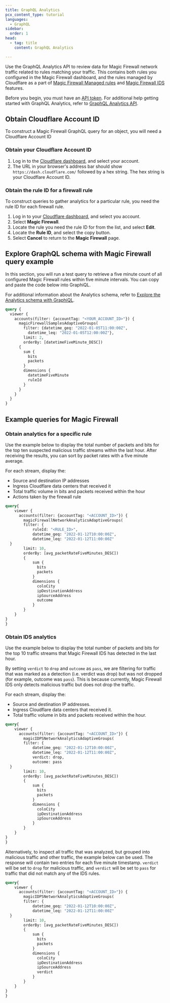 ```yaml
---
title: GraphQL Analytics
pcx_content_type: tutorial
languages:
  - GraphQL
sidebar:
  order: 1
head:
  - tag: title
    content: GraphQL Analytics

---
```


Use the GraphQL Analytics API to review data for Magic Firewall network traffic related to rules matching your traffic. This contains both rules you configured in the Magic Firewall dashboard, and the rules managed by Cloudflare as a part of [Magic Firewall Managed rules](/magic-firewall/how-to/enable-managed-rulesets/) and [Magic Firewall IDS](/magic-firewall/about/ids/) features.

Before you begin, you must have an [API token](/analytics/graphql-api/getting-started/authentication/). For additional help getting started with GraphQL Analytics, refer to [GraphQL Analytics API](/analytics/graphql-api/).

## Obtain Cloudflare Account ID

To construct a Magic Firewall GraphQL query for an object, you will need a Cloudflare Account ID

### Obtain your Cloudflare Account ID

1. Log in to the [Cloudflare dashboard](https://dash.cloudflare.com/), and select your account.
2. The URL in your browser's address bar should show `https://dash.cloudflare.com/` followed by a hex string. The hex string is your Cloudflare Account ID.

### Obtain the rule ID for a firewall rule

To construct queries to gather analytics for a particular rule, you need the rule ID for each firewall rule.

1. Log in to your [Cloudflare dashboard](https://dash.cloudflare.com/login), and select you account.
2. Select **Magic Firewall**.
3. Locate the rule you need the rule ID for from the list, and select **Edit**.
4. Locate the **Rule ID**, and select the copy button.
5. Select **Cancel** to return to the **Magic Firewall** page.

## Explore GraphQL schema with Magic Firewall query example

In this section, you will run a test query to retrieve a five minute count of all configured Magic Firewall rules within five minute intervals. You can copy and paste the code below into GraphiQL.

For additional information about the Analytics schema, refer to [Explore the Analytics schema with GraphiQL](/analytics/graphql-api/getting-started/explore-graphql-schema/).

```graphql
query {
  viewer {
    accounts(filter: {accountTag: "<YOUR_ACCOUNT_ID>"}) {
      magicFirewallSamplesAdaptiveGroups(
        filter: {datetime_geq: "2022-01-05T11:00:00Z",
          datetime_leq: "2022-01-05T12:00:00Z"},
        limit: 2,
        orderBy: [datetimeFiveMinute_DESC])
      {
        sum {
          bits
          packets
        }
        dimensions {
          datetimeFiveMinute
          ruleId
        }
      }
    }
  }
}
```

## Example queries for Magic Firewall

### Obtain analytics for a specific rule

Use the example below to display the total number of packets and bits for the top ten suspected malicious traffic streams within the last hour. After receiving the results, you can sort by packet rates with a five minute average.

For each stream, display the:

* Source and destination IP addresses
* Ingress Cloudflare data centers that received it
* Total traffic volume in bits and packets received within the hour
* Actions taken by the firewall rule

```graphql
query{
    viewer {
      accounts(filter: {accountTag: "<ACCOUNT_ID>"}) {
        magicFirewallNetworkAnalyticsAdaptiveGroups(
        filter: {
            ruleId: "<RULE_ID>",
            datetime_geq: "2022-01-12T10:00:00Z",
            datetime_leq: "2022-01-12T11:00:00Z"
  }
        limit: 10,
        orderBy: [avg_packetRateFiveMinutes_DESC])
        {
            sum {
              bits
              packets
            }
            dimensions {
              coloCity
              ipDestinationAddress
              ipSourceAddress
              outcome
            }
        }
    }
}
}
```

### Obtain IDS analytics

Use the example below to display the total number of packets and bits for the top 10 traffic streams that Magic Firewall IDS has detected in the last hour.

By setting `verdict` to `drop` and `outcome` as `pass`, we are filtering for traffic that was marked as a detection (i.e. verdict was drop) but was not dropped (for example, outcome was `pass`). This is because currently, Magic Firewall IDS only detects malicious traffic but does not drop the traffic.

For each stream, display the:

* Source and destination IP addresses.
* Ingress Cloudflare data centers that received it.
* Total traffic volume in bits and packets received within the hour.

```graphql
query{
    viewer {
      accounts(filter: {accountTag: "<ACCOUNT_ID>"}) {
        magicIDPSNetworkAnalyticsAdaptiveGroups(
        filter: {
            datetime_geq: "2022-01-12T10:00:00Z",
            datetime_leq: "2022-01-12T11:00:00Z",
            verdict: drop,
            outcome: pass
  }
        limit: 10,
        orderBy: [avg_packetRateFiveMinutes_DESC])
        {
            sum {
              bits
              packets
            }
            dimensions {
              coloCity
              ipDestinationAddress
              ipSourceAddress
            }
        }
    }
}
}
```

Alternatively, to inspect all traffic that was analyzed, but grouped into malicious traffic and other traffic, the example below can be used. The response will contain two entries for each five minute timestamp. `verdict` will be set to `drop` for malicious traffic, and `verdict` will be set to `pass` for traffic that did not match any of the IDS rules.

```graphql
query{
    viewer {
      accounts(filter: {accountTag: "<ACCOUNT_ID>"}) {
        magicIDPSNetworkAnalyticsAdaptiveGroups(
        filter: {
            datetime_geq: "2022-01-12T10:00:00Z",
            datetime_leq: "2022-01-12T11:00:00Z"
  }
        limit: 10,
        orderBy: [avg_packetRateFiveMinutes_DESC])
        {
            sum {
              bits
              packets
            }
            dimensions {
              coloCity
              ipDestinationAddress
              ipSourceAddress
              verdict
            }
        }
    }
}
}
```
